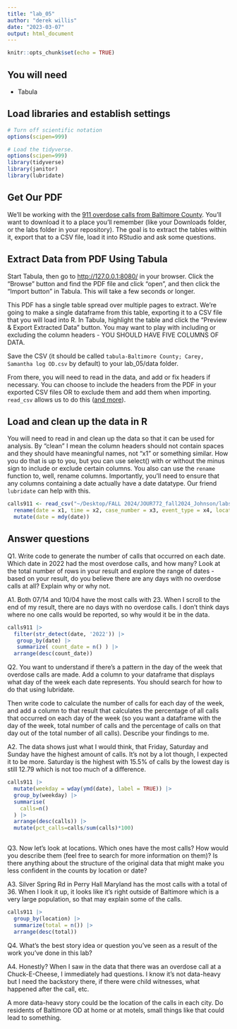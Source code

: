 ```yaml
---
title: "lab_05"
author: "derek willis"
date: "2023-03-07"
output: html_document
---
```


```r
knitr::opts_chunk$set(echo = TRUE)
```

## You will need

-   Tabula

## Load libraries and establish settings

```r
# Turn off scientific notation
options(scipen=999)

# Load the tidyverse.
options(scipen=999)
library(tidyverse)
library(janitor)
library(lubridate)
```

## Get Our PDF

We'll be working with the [911 overdose calls from Baltimore County](https://drive.google.com/file/d/1qkYuojGF_6WKFr5aNQxmewDzcKyOiJFr/view?usp=share_link). You'll want to download it to a place you'll remember (like your Downloads folder, or the labs folder in your repository). The goal is to extract the tables within it, export that to a CSV file, load it into RStudio and ask some questions.

## Extract Data from PDF Using Tabula

Start Tabula, then go to <http://127.0.0.1:8080/> in your browser. Click the "Browse" button and find the PDF file and click "open", and then click the "Import button" in Tabula. This will take a few seconds or longer.

This PDF has a single table spread over multiple pages to extract. We're going to make a single dataframe from this table, exporting it to a CSV file that you will load into R. In Tabula, highlight the table and click the "Preview & Export Extracted Data" button. You may want to play with including or excluding the column headers - YOU SHOULD HAVE FIVE COLUMNS OF DATA.

Save the CSV (it should be called `tabula-Baltimore County; Carey, Samantha log OD.csv` by default) to your lab_05/data folder.

From there, you will need to read in the data, and add or fix headers if necessary. You can choose to include the headers from the PDF in your exported CSV files OR to exclude them and add them when importing. `read_csv` allows us to do this ([and more](https://readr.tidyverse.org/reference/read_delim.html)).

## Load and clean up the data in R

You will need to read in and clean up the data so that it can be used for analysis. By "clean" I mean the column headers should not contain spaces and they should have meaningful names, not "x1" or something similar. How you do that is up to you, but you can use select() with or without the minus sign to include or exclude certain columns. You also can use the `rename` function to, well, rename columns. Importantly, you'll need to ensure that any columns containing a date actually have a date datatype. Our friend `lubridate` can help with this.

```r
calls911 <- read_csv("~/Desktop/FALL 2024/JOUR772_fall2024_Johnson/labs/lab_05/data/tabula-Baltimore County; Carey, Samantha log OD copy.csv", col_names = FALSE) |> clean_names() |>
  rename(date = x1, time = x2, case_number = x3, event_type = x4, location = x5) |>
  mutate(date = mdy(date))


```

## Answer questions

Q1. Write code to generate the number of calls that occurred on each date. Which date in 2022 had the most overdose calls, and how many? Look at the total number of rows in your result and explore the range of dates - based on your result, do you believe there are any days with no overdose calls at all? Explain why or why not.

A1. Both 07/14 and 10/04 have the most calls with 23. When I scroll to the end of my result, there are no days with no overdose calls. I don't think days where no one calls would be reported, so why would it be in the data.

```r
calls911 |>
  filter(str_detect(date, '2022')) |>
   group_by(date) |>
   summarize( count_date = n() ) |>
  arrange(desc(count_date)) 
```

Q2. You want to understand if there's a pattern in the day of the week that overdose calls are made. Add a column to your dataframe that displays what day of the week each date represents. You should search for how to do that using lubridate.

Then write code to calculate the number of calls for each day of the week, and add a column to that result that calculates the percentage of all calls that occurred on each day of the week (so you want a dataframe with the day of the week, total number of calls and the percentage of calls on that day out of the total number of all calls). Describe your findings to me.

A2. The data shows just what I would think, that Friday, Saturday and Sunday have the highest amount of calls. It's not by a lot though, I expected it to be more. Saturday is the highest with 15.5% of calls by the lowest day is still 12.79 which is not too much of a difference.

```r
calls911 |>
  mutate(weekday = wday(ymd(date), label = TRUE)) |>
  group_by(weekday) |>
  summarise(
    calls=n()
  ) |>
  arrange(desc(calls)) |>
  mutate(pct_calls=calls/sum(calls)*100)
         

```

Q3. Now let's look at locations. Which ones have the most calls? How would you describe them (feel free to search for more information on them)? Is there anything about the structure of the original data that might make you less confident in the counts by location or date?

A3. Silver Spring Rd in Perry Hall Maryland has the most calls with a total of 36. When I look it up, it looks like it's right outside of Baltimore which is a very large population, so that may explain some of the calls.

```r
calls911 |>
  group_by(location) |>
  summarize(total = n()) |>
  arrange(desc(total))
```

Q4. What's the best story idea or question you've seen as a result of the work you've done in this lab?

A4. Honestly? When I saw in the data that there was an overdose call at a Chuck-E-Cheese, I immediately had questions. I know it's not data-heavy but I need the backstory there, if there were child witnesses, what happened after the call, etc.

A more data-heavy story could be the location of the calls in each city. Do residents of Baltimore OD at home or at motels, small things like that could lead to something.
